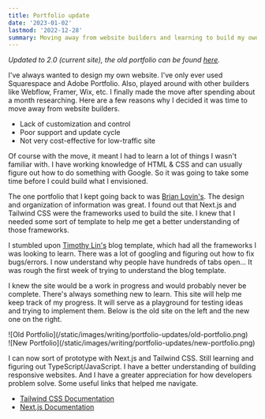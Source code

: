 ```yaml
---
title: Portfolio update
date: '2023-01-02'
lastmod: '2022-12-28'
summary: Moving away from website builders and learning to build my own website.
---
```


_Updated to 2.0 (current site), the old portfolio can be found [here](https://v1.kentsitu.com)._

I've always wanted to design my own website. I've only ever used Squarespace and Adobe Portfolio. Also, played around with other builders like Webflow, Framer, Wix, etc. I finally made the move after spending about a month researching. Here are a few reasons why I decided it was time to move away from website builders.

- Lack of customization and control
- Poor support and update cycle
- Not very cost-effective for low-traffic site

Of course with the move, it meant I had to learn a lot of things I wasn't familiar with. I have working knowledge of HTML & CSS and can usually figure out how to do something with Google. So it was going to take some time before I could build what I envisioned.

The one portfolio that I kept going back to was [Brian Lovin's](https://brianlovin.com). The design and organization of information was great. I found out that Next.js and Tailwind CSS were the frameworks used to build the site. I knew that I needed some sort of template to help me get a better understanding of those frameworks.

I stumbled upon [Timothy Lin's](https://github.com/timlrx/tailwind-nextjs-starter-blog) blog template, which had all the frameworks I was looking to learn. There was a lot of googling and figuring out how to fix bugs/errors. I now understand why people have hundreds of tabs open... It was rough the first week of trying to understand the blog template.

I knew the site would be a work in progress and would probably never be complete. There's always something new to learn. This site will help me keep track of my progress. It will serve as a playground for testing ideas and trying to implement them. Below is the old site on the left and the new one on the right.

<div className="grid sm:grid-cols-2 gap-3 py-4">
  <div>![Old Portfolio](/static/images/writing/portfolio-updates/old-portfolio.png)</div>
  <div>![New Portfolio](/static/images/writing/portfolio-updates/new-portfolio.png)</div>
</div>

I can now sort of prototype with Next.js and Tailwind CSS. Still learning and figuring out TypeScript/JavaScript. I have a better understanding of building responsive websites. And I have a greater appreciation for how developers problem solve. Some useful links that helped me navigate.

- [Tailwind CSS Documentation](https://tailwindcss.com/docs/installation)
- [Next.js Documentation](https://nextjs.org/docs/getting-started)
